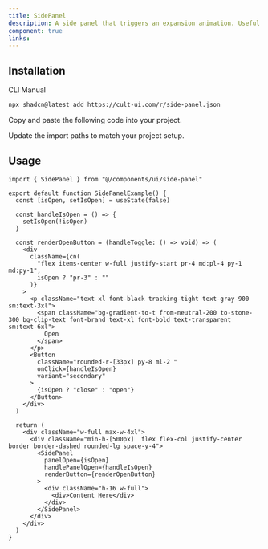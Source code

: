 ```yaml
---
title: SidePanel
description: A side panel that triggers an expansion animation. Useful for video components or learn more etc.
component: true
links:
---
```


<ComponentPreview
  name="side-panel-demo"
  className="[&_.preview>[data-orientation=vertical]]:sm:max-w-[70%]"
  description="All variations"
/>

## Installation

<CodeTabs>

<TabsList>
  <TabsTrigger value="cli">CLI</TabsTrigger>
  <TabsTrigger value="manual">Manual</TabsTrigger>
</TabsList>

<TabsContent value="cli">

```bash
npx shadcn@latest add https://cult-ui.com/r/side-panel.json
```

</TabsContent>

<TabsContent value="manual">

<Steps>

<Step>Copy and paste the following code into your project.</Step>

<ComponentSource name="side-panel" />

<Step>Update the import paths to match your project setup.</Step>

</Steps>

</TabsContent>

</CodeTabs>

## Usage

```tsx
import { SidePanel } from "@/components/ui/side-panel"
```

```tsx
export default function SidePanelExample() {
  const [isOpen, setIsOpen] = useState(false)

  const handleIsOpen = () => {
    setIsOpen(!isOpen)
  }

  const renderOpenButton = (handleToggle: () => void) => (
    <div
      className={cn(
        "flex items-center w-full justify-start pr-4 md:pl-4 py-1 md:py-1",
        isOpen ? "pr-3" : ""
      )}
    >
      <p className="text-xl font-black tracking-tight text-gray-900 sm:text-3xl">
        <span className="bg-gradient-to-t from-neutral-200 to-stone-300 bg-clip-text font-brand text-xl font-bold text-transparent sm:text-6xl">
          Open
        </span>
      </p>
      <Button
        className="rounded-r-[33px] py-8 ml-2 "
        onClick={handleIsOpen}
        variant="secondary"
      >
        {isOpen ? "close" : "open"}
      </Button>
    </div>
  )

  return (
    <div className="w-full max-w-4xl">
      <div className="min-h-[500px]  flex flex-col justify-center border border-dashed rounded-lg space-y-4">
        <SidePanel
          panelOpen={isOpen}
          handlePanelOpen={handleIsOpen}
          renderButton={renderOpenButton}
        >
          <div className="h-16 w-full">
            <div>Content Here</div>
          </div>
        </SidePanel>
      </div>
    </div>
  )
}
```
